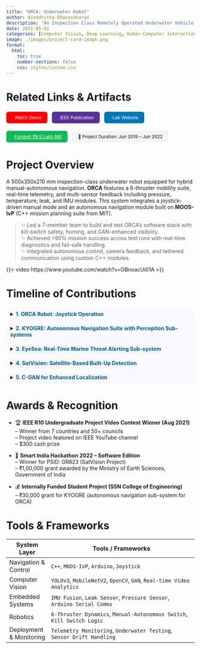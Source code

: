 ```yaml
---
title: "ORCA: Underwater Robot"
author: Nivedhitha Dhanasekaran
description: "An Inspection Class Remotely Operated Underwater Vehicle for Autonomous and Manual Navigation"
date: 2021-05-01
categories: [Computer Vision, Deep Learning, Human-Computer Interaction, Machine Learning Systems, On-Device AI, Robotics, Signal Processing]
image: ./images/project-card-image.png
format:
  html:
    toc: true
    number-sections: false
    css: styles/custom.css
---
```


# Related Links & Artifacts

<div style="display: flex; flex-wrap: wrap; gap: 0.75rem; margin-top: 1rem; font-size: 0.85em;">

  <a href="https://www.youtube.com/watch?v=OBnoacUi01A" target="_blank" style="background-color:#ff0000; color:white; padding:8px 16px; border-radius:6px; text-decoration:none;"><i class="bi bi-youtube" style="margin-right:6px;"></i>Watch Demo</a>

  <a href="https://ieeexplore.ieee.org/document/9775325" target="_blank" style="background-color:#593196; color:white; padding:8px 16px; border-radius:6px; text-decoration:none;"><i class="bi bi-journal-text" style="margin-right:6px;"></i>IEEE Publication</a>

  <a href="https://sites.google.com/prod/view/uwarlssn/rd?authuser=0" target="_blank" style="background-color:#0077b5; color:white; padding:8px 16px; border-radius:6px; text-decoration:none;"><i class="bi bi-globe" style="margin-right:6px;"></i>Lab Website</a>

  <a href="https://sites.google.com/prod/view/uwarlssn/rd/consortium?authuser=0" target="_blank" style="background-color:#13b955; color:white; padding:8px 16px; border-radius:6px;"><i class="bi bi-cash-stack" style="margin-right:6px;"></i>Funded: ₹9.5 Lakh INR</a>

  <span style="background-color:#f3f4f6; color:#111; padding:8px 16px; border-radius:6px;">📅 Project Duration: Jun 2019 – Jun 2022</span>

</div>

# Project Overview

A 500x350x210 mm inspection-class underwater robot equipped for hybrid manual-autonomous navigation. **ORCA** features a 6-thruster mobility suite, real-time telemetry, and multi-sensor feedback including pressure, temperature, leak, and IMU modules. This system integrates a joystick-driven manual mode and an autonomous navigation module built on **MOOS-IvP** (C++ mission planning suite from MIT).

> ✨ Led a 7-member team to build and test ORCA's software stack with kill-switch safety, homing, and GAN-enhanced visibility.  
> ✨ Achieved >90% mission success across test runs with real-time diagnostics and fail-safe handling.  
> ✨ Integrated autonomous control, camera feedback, and tethered communication using custom C++ modules.

{{< video https://www.youtube.com/watch?v=OBnoacUi01A >}}

# Timeline of Contributions

<details style="background-color:#f9f9fc; border-radius:10px; padding:0.75em;"><summary><span style="color:#005b96;"><b>1. ORCA Robot: Joystick Operation</b></span></summary>

- Developed an autonomous + manual navigation stack on MOOS-IvP.  
- Built joystick control, kill switch, IMU fusion, and thrust mapping systems.  
- Bench + pool tested with full sensor telemetry and thrust validation.  
- Published at IEEE and won the **Asia-Pacific Region IEEE R10 UGPVC**.  

</details>

<details style="background-color:#f9f9fc; border-radius:10px; padding:0.75em;"><summary><span style="color:#005b96;"><b>2. KYOGRE: Autonomous Navigation Suite with Perception Sub-systems</b></span></summary>

- Internally funded with ₹30,000 (SSN IFSP).  
- Developed deep RL-based waypoint control for UWVs.  
- Integrated into ORCA system as a future planning module.  

</details>

<details style="background-color:#f9f9fc; border-radius:10px; padding:0.75em;"><summary><span style="color:#005b96;"><b>3. EyeSea: Real-Time Marine Threat Alerting Sub-system</b></span></summary>

- Built a YOLOv3 + MobileNetV2 pipeline to detect marine species threats.  
- Arduino-based IMU fusion + tethered alert system for swimmer safety.  
- Developed for **National Institute of Ocean Technology**, winning **Smart India Hackathon 2022 (Prelims)**.  

</details>

<details style="background-color:#f9f9fc; border-radius:10px; padding:0.75em;"><summary><span style="color:#005b96;"><b>4. SatVision: Satellite-Based Built-Up Detection</b></span></summary>

- Developed a two-step segmentation and merging approach using satellite imagery.  
- Identified non-residential built-up clusters in dense Indian cities (e.g., Mumbai, Delhi).  
- 🏅 **Won Smart India Hackathon 2022 – Software Edition**, awarded ₹1,00,000 by Ministry of Earth Sciences.  

</details>

<details style="background-color:#f9f9fc; border-radius:10px; padding:0.75em;"><summary><span style="color:#005b96;"><b>5. C-GAN for Enhanced Localization</b></span></summary>

- Designed a Conditional GAN to refine robot localization sequences.  
- Corrected drift and improved tracking precision for mission-critical tasks.  
- Contributed to robustness of multi-agent localization under low-visibility conditions.  

</details>

# Awards & Recognition

- 🏆 **IEEE R10 Undergraduate Project Video Contest Winner (Aug 2021)**  
  – Winner from 7 countries and 50+ councils  
  – Project video featured on IEEE YouTube channel  
  – $300 cash prize

- 🏅 **Smart India Hackathon 2022 – Software Edition**  
  – Winner for PSID: GR823 (SatVision Project)  
  – ₹1,00,000 grant awarded by the Ministry of Earth Sciences, Government of India

- 💰 **Internally Funded Student Project (SSN College of Engineering)**  
  – ₹30,000 grant for KYOGRE (autonomous navigation sub-system for ORCA)

# Tools & Frameworks

| System Layer            | Tools / Frameworks                                                                 |
|-------------------------|------------------------------------------------------------------------------------|
| Navigation & Control    | `C++`, `MOOS-IvP`, `Arduino`, `Joystick`                                          |
| Computer Vision         | `YOLOv3`, `MobileNetV2`, `OpenCV`, `GAN`, `Real-time Video Analytics`             |
| Embedded Systems        | `IMU Fusion`, `Leak Sensor`, `Pressure Sensor`, `Arduino Serial Comms`            |
| Robotics                | `6-Thruster Dynamics`, `Manual-Autonomous Switch`, `Kill Switch Logic`            |
| Deployment & Monitoring | `Telemetry Monitoring`, `Underwater Testing`, `Sensor Drift Handling`            |
